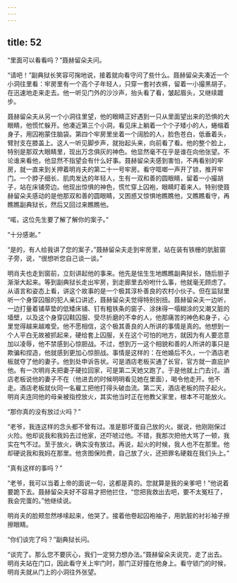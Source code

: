 ```yaml
---
---
---
```

title: 52
---




“里面可以看看吗？”聂赫留朵夫问。

“请吧！”副典狱长笑容可掬地说，接着就向看守问了些什么。聂赫留朵夫凑近一个小洞往里看：牢房里有一个高个子年轻人，只穿一套衬衣裤，留着一小撮黑胡子，在迅速地走来走去。他一听见门外的沙沙声，抬头看了看，皱起眉头，又继续踱步。

聂赫留朵夫从另一个小洞往里望，他的眼睛正好遇到一只从里面望出来的恐惧的大眼睛，他慌忙躲开。他凑近第三个小洞，看见床上躺着一个个子矮小的人，蜷缩着身子，用囚袍蒙住脑袋。第四个牢房里坐着一个阔脸的人，脸色苍白，低垂着头，臂肘支在膝盖上。这人一听见脚步声，就抬起头来，向前看了看。他的整个脸上，特别是那双大眼睛里，现出万念俱灰的神色。他显然毫不在乎是谁在向他张望。不论谁来看他，他显然不指望会有什么好事。聂赫留朵夫感到害怕，不再看别的牢房，就一直来到关押着明肖夫的第二十一号牢房。看守哐啷一声开了锁，推开牢门。一个脖子细长、肌肉发达的年轻人，生有一双和善的圆眼睛，留着一小撮胡子，站在床铺旁边。他现出惊惧的神色，慌忙穿上囚袍，眼睛盯着来人。特别使聂赫留朵夫感动的是他那双和善的圆眼睛，又困惑又惊惧地瞧瞧他，又瞧瞧看守，再瞧瞧副典狱长，然后又回过来瞧瞧他。

“喏，这位先生要了解了解你的案子。”

“十分感谢。”

“是的，有人给我讲了您的案子，”聂赫留朵夫走到牢房里，站在装有铁栅的肮脏窗子旁，说，“很想听您自己谈一谈。”

明肖夫也走到窗前，立刻讲起他的事来。他先是怯生生地瞧瞧副典狱长，随后胆子渐渐大起来。等到副典狱长走出牢房，到走廊里去吩咐什么事，他就毫无顾虑了。从语言和姿态上看，讲这个故事的是一个极其淳朴善良的农村小伙子。但在监狱里听一个身穿囚服的犯人亲口讲述，聂赫留朵夫觉得特别别扭。聂赫留朵夫一边听，一边打量着铺草垫的低矮床铺、钉有粗铁条的窗子、涂抹得一塌糊涂的又潮又脏的墙壁，以及这个身穿囚鞋囚服、受尽折磨的不幸的人，他那痛苦的神色和身子，心里觉得越来越难受。他不愿相信，这个极其善良的人所讲的事情是真的。他想到一个人平白无故被抓起来，硬给套上囚服，关在这个可怕的地方，就因为有人要恣意加以凌辱，他不禁感到心惊胆战。不过，想到万一这个相貌和善的人所讲的事只是欺骗和捏造，他就感到更加心惊胆战。事情是这样的：在他婚后不久，一个酒店老板就夺了他的妻子。他到处申诉告状。可是酒店老板买通了长官，官方就一直庇护他。有一次明肖夫把妻子硬拉回家，可是第二天她又跑了。于是他就上门去讨。酒店老板说他的妻子不在（他进去的时候明明看见她在里面），喝令他走开。他不走。酒店老板就伙同一名雇工把他打得头破血流。第二天，酒店老板的院子起火。明肖夫连同他的母亲被指控放火，其实他当时正在他教父家里，根本不可能放火。

“那你真的没有放过火吗？”

“老爷，我连这样的念头都不曾有过。准是那坏蛋自己放的火。据说，他刚刚保过火险。他却说我和我妈去过他家，还吓唬过他。不错，我那次把他大骂了一顿，我实在气不过。至于放火，确实没有放过。再说，起火的时候，我人也不在那里。他却硬说我和我妈在那里。他贪图保险费，自己放了火，还把罪名硬栽在我们头上。”

“真有这样的事吗？”

“老爷，我可以当着上帝的面说一句，这都是真的。您就算是我的亲爹吧！”他说着要跪下去。聂赫留朵夫好不容易才把他拦住，“您把我救出去吧，要不太冤枉了，我会完蛋的。”他继续说。

明肖夫的脸颊忽然哆嗦起来，他哭了。接着他卷起囚袍袖子，用肮脏的衬衫袖子擦擦眼睛。

“你们谈完了吗？”副典狱长问。

“谈完了。那么您不要灰心，我们一定努力想办法。”聂赫留朵夫说完，走了出去。明肖夫站在门口，因此看守关上牢门时，那门正好撞在他身上。看守锁门的时候，明肖夫就从门上的小洞往外张望。
